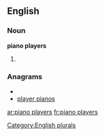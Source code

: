 
==English==

===Noun===
'''piano players'''

# {{plural of|[[piano player]]}}

===Anagrams===
* {{alphagram|aaeilnopprsy}}
* [[player pianos#English|player pianos]]

[[Category:English plurals]]

[[ar:piano players]]
[[fr:piano players]]